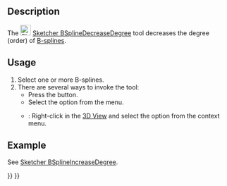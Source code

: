 <languages/>
<translate>

<!--T:14-->
{{Docnav
|[[Sketcher_BSplineIncreaseDegree|Increase B-spline degree]]
|[[Sketcher_BSplineIncreaseKnotMultiplicity|Increase knot multiplicity]]
|[[Sketcher_Workbench|Sketcher]]
|IconL=Sketcher_BSplineIncreaseDegree.svg
|IconR=Sketcher_BSplineIncreaseKnotMultiplicity.svg
|IconC=Workbench_Sketcher.svg
}}

<!--T:1-->
{{GuiCommand
|Name=Sketcher BSplineDecreaseDegree
|MenuLocation=Sketch → Sketcher B-spline tools → Decrease B-spline degree
|Workbenches=[[Sketcher_Workbench|Sketcher]]
|Version=0.19
|SeeAlso=[[Sketcher_BSplineIncreaseDegree|Sketcher BSplineIncreaseDegree]]
}}

==Description== <!--T:4-->

<!--T:10-->
The [[Image:Sketcher_BSplineDecreaseDegree.svg|24px]] [[Sketcher_BSplineDecreaseDegree|Sketcher BSplineDecreaseDegree]]  tool decreases the degree (order) of [[B-Splines|B-splines]].

==Usage== <!--T:5-->

<!--T:17-->
# Select one or more B-splines.
# There are several ways to invoke the tool:
#* Press the {{Button|[[Image:Sketcher_BSplineDecreaseDegree.svg|16px]] [[Sketcher_BSplineDecreaseDegree|Decrease B-spline degree]]}} button.
#* Select the {{MenuCommand|Sketch → Sketcher B-spline tools → [[Image:Sketcher_BSplineDecreaseDegree.svg|16px]] Decrease B-spline degree}} option from the menu.
#* {{Version|1.0}}: Right-click in the [[3D_View|3D View]] and select the {{MenuCommand|[[Image:Sketcher_BSplineDecreaseDegree.svg|16px]] Decrease B-spline degree}} option from the context menu.

==Example== <!--T:26-->

<!--T:27-->
See [[Sketcher_BSplineIncreaseDegree#Example|Sketcher BSplineIncreaseDegree]].


<!--T:8-->
{{Docnav
|[[Sketcher_BSplineIncreaseDegree|Increase B-spline degree]]
|[[Sketcher_BSplineIncreaseKnotMultiplicity|Increase knot multiplicity]]
|[[Sketcher_Workbench|Sketcher]]
|IconL=Sketcher_BSplineIncreaseDegree.svg
|IconR=Sketcher_BSplineIncreaseKnotMultiplicity.svg
|IconC=Workbench_Sketcher.svg
}}

</translate>
{{Sketcher_Tools_navi{{#translation:}}}}
{{Userdocnavi{{#translation:}}}}